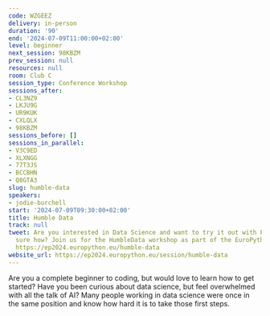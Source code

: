 ```yaml
---
code: WZGEEZ
delivery: in-person
duration: '90'
end: '2024-07-09T11:00:00+02:00'
level: beginner
next_session: 98KBZM
prev_session: null
resources: null
room: Club C
session_type: Conference Workshop
sessions_after:
- CL3NZ9
- LKJU9G
- UR9KUK
- CXLQLX
- 98KBZM
sessions_before: []
sessions_in_parallel:
- V3C9ED
- XLXNGG
- 77T3JS
- BCCBHN
- Q8GTA3
slug: humble-data
speakers:
- jodie-burchell
start: '2024-07-09T09:30:00+02:00'
title: Humble Data
track: null
tweet: Are you interested in Data Science and want to try it out with Python but not
  sure how? Join us for the HumbleData workshop as part of the EuroPython Prague!
  https://ep2024.europython.eu/humble-data
website_url: https://ep2024.europython.eu/session/humble-data
---
```


Are you a complete beginner to coding, but would love to learn how to get started? Have you been curious about data science, but feel overwhelmed with all the talk of AI? Many people working in data science were once in the same position and know how hard it is to take those first steps.
